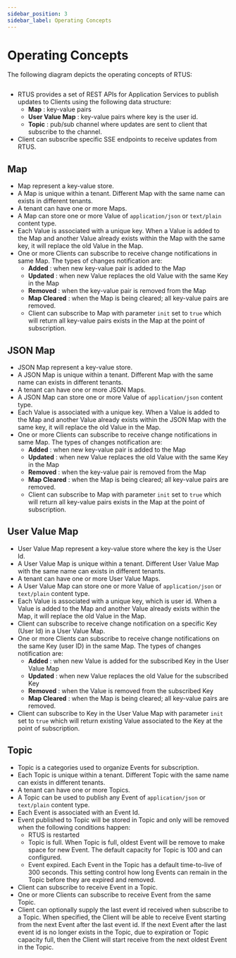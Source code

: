 ```yaml
---
sidebar_position: 3
sidebar_label: Operating Concepts
---
```



# Operating Concepts

The following diagram depicts the operating concepts of RTUS:


<div  class="centerize" >
    <div style={{ marginBottom: "2rem", maxWidth: "600px" }}>
        <Image img={operatingConcepts} />
    </div>
</div>

- RTUS provides a set of REST APIs for Application Services to publish updates to Clients using the following data structure:
    -	**Map** : key-value pairs
    -	**User Value Map** : key-value pairs where key is the user id.
    -	**Topic** : pub/sub channel where updates are sent to client that subscribe to the channel.
-	Client can subscribe specific SSE endpoints to receive updates from RTUS.



##	Map

-	Map represent a key-value store.
-	A Map is unique within a tenant. Different Map with the same name can exists in different tenants.
-	A tenant can have one or more Maps.
-	A Map can store one or more Value of `application/json` or `text/plain` content type.
-	Each Value is associated with a unique key. When a Value is added to the Map and another Value already exists within the Map with the same key, it will replace the old Value in the Map.
-	One or more Clients can subscribe to receive change notifications in same Map. The types of changes notification are:
    -	**Added** : when new key-value pair is added to the Map
    -	**Updated** : when new Value replaces the old Value with the same Key in the Map
    -	**Removed** : when the key-value pair is removed from the Map
    -	**Map Cleared** : when the Map is being cleared; all key-value pairs are removed. 
    -	Client can subscribe to Map with parameter `init` set to `true` which will return all key-value pairs exists in the Map at the point of subscription.

##	JSON Map

-	JSON Map represent a key-value store.
-	A JSON Map is unique within a tenant. Different Map with the same name can exists in different tenants.
-	A tenant can have one or more JSON Maps.
-	A JSON Map can store one or more Value of `application/json` content type.
-	Each Value is associated with a unique key. When a Value is added to the Map and another Value already exists within the JSON Map with the same key, it will replace the old Value in the Map.
-	One or more Clients can subscribe to receive change notifications in same Map. The types of changes notification are:
    -	**Added** : when new key-value pair is added to the Map
    -	**Updated** : when new Value replaces the old Value with the same Key in the Map
    -	**Removed** : when the key-value pair is removed from the Map
    -	**Map Cleared** : when the Map is being cleared; all key-value pairs are removed. 
    -	Client can subscribe to Map with parameter `init` set to `true` which will return all key-value pairs exists in the Map at the point of subscription.


##	User Value Map

-	User Value Map represent a key-value store where the key is the User Id.
-	A User Value Map is unique within a tenant. Different User Value Map with the same name can exists in different tenants.
-	A tenant can have one or more User Value Maps.
-	A User Value Map can store one or more Value of `application/json` or `text/plain` content type.
-	Each Value is associated with a unique key, which is user id. When a Value is added to the Map and another Value already exists within the Map, it will replace the old Value in the Map.
-	Client can subscribe to receive change notification on a specific Key (User Id) in a User Value Map.  
-	One or more Clients can subscribe to receive change notifications on the same Key (user ID) in the same Map. The types of changes notification are:
    -	**Added** : when new Value is added for the subscribed Key in the User Value Map
    -	**Updated** : when new Value replaces the old Value for the subscribed Key
    -	**Removed** : when the Value is removed from the subscribed Key
    -	**Map Cleared** : when the Map is being cleared; all key-value pairs are removed. 
-	Client can subscribe to Key in the User Value Map with parameter `init` set to `true` which will return existing Value associated to the Key at the point of subscription.

##	Topic

-	Topic is a categories used to organize Events for subscription. 
-	Each Topic is unique within a tenant. Different Topic with the same name can exists in different tenants.
-	A tenant can have one or more Topics.
-	A Topic can be used to publish any Event of `application/json` or `text/plain` content type.
-	Each Event is associated with an Event Id. 
-	Event published to Topic will be stored in Topic and only will be removed when the following conditions happen:
    -	RTUS is restarted
    -	Topic is full. When Topic is full, oldest Event will be remove to make space for new Event. The default capacity for Topic is 100 and can configured.
    -	Event expired. Each Event in the Topic has a default time-to-live of 300 seconds. This setting control how long Events can remain in the Topic before they are expired and removed. 
-	Client can subscribe to receive Event in a Topic.
-	One or more Clients can subscribe to receive Event from the same Topic.
-	Client can optionally supply the last event id received when subscribe to a Topic. When specified, the Client will be able to receive Event starting from the next Event after the last event id. If the next Event after the last event id is no longer exists in the Topic, due to expiration or Topic capacity full, then the Client will start receive from the next oldest Event in the Topic.
